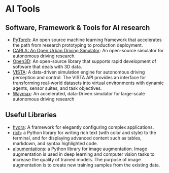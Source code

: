 # AI Tools

## Software, Framework & Tools for AI research
- [PyTorch](https://pytorch.org/): An open source machine learning framework that accelerates the path from research prototyping to production deployment.
- [CARLA: An Open Urban Driving Simulator](https://github.com/carla-simulator/carla): An open-source simulator for autonomous driving research.
- [Open3D](http://www.open3d.org/): An open-source library that supports rapid development of software that deals with 3D data.
- [VISTA](https://vista.csail.mit.edu/): A data-driven simulation engine for autonomous driving perception and control. The VISTA API provides an interface for transforming real-world datasets into virtual environments with dynamic agents, sensor suites, and task objectives.
- [Waymax](https://waymo.com/research/waymax/): An accelerated, data-Driven simulator for large-scale autonomous driving research


## Useful Libraries
- [hydra](https://hydra.cc/): A framework for elegantly configuring complex applications.
- [rich](https://rich.readthedocs.io/en/stable/index.html): a Python library for writing rich text (with color and style) to the terminal, and for displaying advanced content such as tables, markdown, and syntax highlighted code.
- [albumentations](https://albumentations.ai): a Python library for image augmentation. Image augmentation is used in deep learning and computer vision tasks to increase the quality of trained models. The purpose of image augmentation is to create new training samples from the existing data.